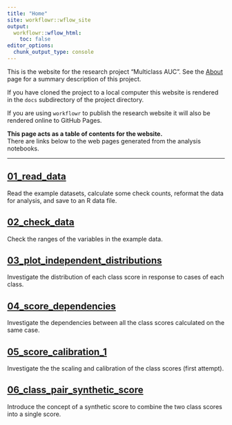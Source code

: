 ```yaml
---
title: "Home"
site: workflowr::wflow_site
output:
  workflowr::wflow_html:
    toc: false
editor_options:
  chunk_output_type: console
---
```


This is the website for the research project "Multiclass AUC".
See the [About](about.html) page for a summary description of this project.

If you have cloned the project to a local computer this website is
rendered in the `docs` subdirectory of the project directory.

If you are using `workflowr` to publish the research website it will
also be rendered online to GitHub Pages.

**This page acts as a table of contents for the website.**\
There are links below to the web pages generated from the analysis notebooks.

------------------------------------------------------------------------

## [01_read_data](01_read_data.html) {.unnumbered}

Read the example datasets, calculate some check counts, reformat the data for analysis, and save to an R data file.

## [02_check_data](02_check_data.html) {.unnumbered}

Check the ranges of the variables in the example data.

## [03_plot_independent_distributions](03_plot_independent_distributions.html) {.unnumbered}

Investigate the distribution of each class score in response to cases of each class.

## [04_score_dependencies](04_score_dependencies.html) {.unnumbered}

Investigate the dependencies between all the class scores calculated on the same case.

## [05_score_calibration_1](05_score_calibration_1.html) {.unnumbered}

Investigate the the scaling and calibration of the class scores (first attempt).


## [06_class_pair_synthetic_score](06_class_pair_synthetic_score.html) {.unnumbered}

Introduce the concept of a synthetic score to combine the two class scores into a single score.





